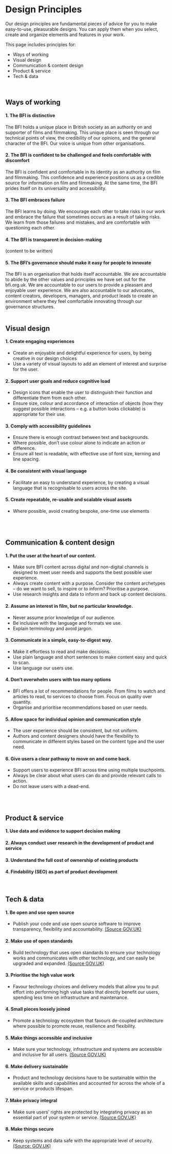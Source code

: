 <Meta title="Docs|Values/2 Design Principles" />

# Design Principles

Our design principles are fundamental pieces of advice for you to make easy-to-use, pleasurable designs. You can apply them when you select, create and organize elements and features in your work.

This page includes principles for:
- Ways of working
- Visual design
- Communication & content design
- Product & service
- Tech & data

<br/>

## Ways of working

#### 1. The BFI is distinctive 
The BFI holds a unique place in British society as an authority on and supporter of films and filmmaking. This unique place is seen through our technical points of view, the credibility of our opinions, and the general character of the BFI. Our voice is unique from other organisations.

#### 2. The BFI is confident to be challenged and feels comfortable with discomfort
The BFI is confident and comfortable in its identity as an authority on film and filmmaking. This confidence and experience positions us as a credible source for information on film and filmmaking. At the same time, the BFI prides itself on its universality and accessibility.  

#### 3. The BFI embraces failure
The BFI learns by doing. We encourage each other to take risks in our work and embrace the failure that sometimes occurs as a result of taking risks. We learn from those failures and mistakes, and are comfortable with questioning each other. 

#### 4. The BFI is transparent in decision-making
(content to be written)

#### 5. The BFI’s governance should make it easy for people to innovate
The BFI is an organisation that holds itself accountable. We are accountable to abide by the other values and principles we have set out for the bfi.org.uk. We are accountable to our users to provide a pleasant and enjoyable user experience. We are also accountable to our advocates, content creators, developers, managers, and product leads to create an environment where they feel comfortable innovating through our governance structures.  
<br/>

## Visual design 

#### 1. Create engaging experiences 
- Create an enjoyable and delightful experience for users, by being creative in our design choices
- Use a variety of visual layouts to add an element of interest and surprise for the user.

#### 2. Support user goals and reduce cognitive load 
- Design icons that enable the user to distinguish their function and differentiate them from each other. 
- Ensure size, colour and accordance of interaction of objects (how they suggest possible interactions – e.g. a button looks clickable) is appropriate for their use.

#### 3. Comply with accessibility guidelines 
- Ensure there is enough contrast between text and backgrounds.
- Where possible, don’t use colour alone to indicate an action or difference.
- Ensure all text is readable, with effective use of font size, kerning and line spacing.

#### 4. Be consistent with visual language 
- Facilitate an easy to understand experience, by creating a visual language that is recognisable to users across the site.

#### 5. Create repeatable, re-usable and scalable visual assets 
- Where possible, avoid creating bespoke, one-time use elements
<br/>
<br/>

## Communication & content design 
#### 1. Put the user at the heart of our content.
- Make sure BFI content across digital and non-digital channels is designed to meet user needs and supports the best possible user experience. 
- Always create content with a purpose. Consider the content archetypes – do we want to sell, to inspire or to inform? Prioritise a purpose. 
- Use research insights and data to inform and back up content decisions.

#### 2. Assume an interest in film, but no particular knowledge.
- Never assume prior knowledge of our audience. 
- Be inclusive with the language and formats we use. 
- Explain terminology and avoid jargon. 

#### 3. Communicate in a simple, easy-to-digest way. 
- Make it effortless to read and make decisions. 
- Use plain language and short sentences to make content easy and quick to scan. 
- Use language our users use.

#### 4. Don’t overwhelm users with too many options
- BFI offers a lot of recommendations for people. From films to watch and articles to read, to services to choose from. Focus on quality over quantity. 
- Organise and prioritise recommendations based on user needs. 

#### 5. Allow space for individual opinion and communication style
- The user experience should be consistent, but not uniform. 
- Authors and content designers should have the flexibility to communicate in different styles based on the content type and the user need.

#### 6. Give users a clear pathway to move on and come back. 
- Support users to experience BFI across time using multiple touchpoints. 
- Always be clear about what users can do and provide relevant calls to action. 
- Do not leave users with a dead-end.
<br/>
<br/>

## Product & service 
#### 1. Use data and evidence to support decision making

#### 2. Always conduct user research in the development of product and service

#### 3. Understand the full cost of ownership of existing products

#### 4. Findability (SEO) as part of product development
<br/>

## Tech & data 
#### 1. Be open and use open source
- Publish your code and use open source software to improve transparency, flexibility and accountability. [(Source GOV.UK)](https://www.gov.uk/guidance/be-open-and-use-open-source)

#### 2. Make use of open standards
- Build technology that uses open standards to ensure your technology works and communicates with other technology, and can easily be upgraded and expanded. [(Source GOV.UK)](https://www.gov.uk/guidance/make-use-of-open-standards)

#### 3. Prioritise the high value work
- Favour technology choices and delivery models that allow you to put effort into performing high value tasks that directly benefit our users, spending less time on infrastructure and maintenance.

#### 4. Small pieces loosely joined 
- Promote a technology ecosystem that favours de-coupled architecture where possible to promote reuse, resilience and flexibility.

#### 5. Make things accessible and inclusive 
- Make sure your technology, infrastructure and systems are accessible and inclusive for all users. [(Source GOV.UK)](https://www.gov.uk/guidance/make-things-accessible)

#### 6. Make delivery sustainable
- Product and technology decisions have to be sustainable within the available skills and capabilities and accounted for across the whole of a service or products lifespan.

#### 7. Make privacy integral
- Make sure users’ rights are protected by integrating privacy as an essential part of your system or service. [(Source GOV.UK)](https://www.gov.uk/guidance/make-privacy-integral)

#### 8. Make things secure 
- Keep systems and data safe with the appropriate level of security. [(Source: GOV.UK)](https://www.gov.uk/guidance/make-things-secure)
<br/>